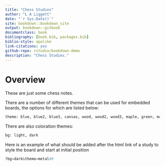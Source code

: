 ```yaml
--- 
title: "Chess Studies" 
author: "L A Liggett"
date: "`r Sys.Date()`"
site: bookdown::bookdown_site
output: bookdown::gitbook
documentclass: book
bibliography: [book.bib, packages.bib]
biblio-style: apalike
link-citations: yes
github-repo: rstudio/bookdown-demo
description: "Chess Studies."
---
```


# Overview 
These are just some chess notes.

There are a number of different themes that can be used for embedded boards, the options for which are listed below:

```python
theme: blue, blue2, blue3, canvas, wood, wood2, wood3, maple, green, marble, brown, leather, grey, metal, olive, purple
```

There are also coloration themes:

```python
bg: light, dark
```

Here is an example of what should be added after the html link of a study to style the board and start at initial position

```python
?bg=dark&theme=metal#0
```
